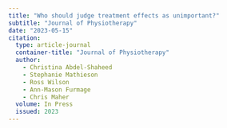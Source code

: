 ```yaml
---
title: "Who should judge treatment effects as unimportant?"
subtitle: "Journal of Physiotherapy"
date: "2023-05-15"
citation: 
  type: article-journal
  container-title: "Journal of Physiotherapy"
  author:
    - Christina Abdel-Shaheed
    - Stephanie Mathieson
    - Ross Wilson
    - Ann-Mason Furmage
    - Chris Maher
  volume: In Press
  issued: 2023
---
```

